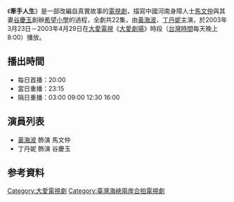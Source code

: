 {{電視節目信息框
| 名稱       = 牽手人生
| 圖片       = 
| 類型       = 大愛真實人生劇場
| 導演       = 
| 編劇       = 
| 演出       = 參見演員列表
| 製作人     = 謝衍
| 監製     = 姚仁祿
| 片頭曲     = 
| 片尾曲     = 
| 國家       = {{ROC-TW}}
| 語言       = [[國語|國語]]
| 集數       = 22集
| 每集長     = 48分鐘 (無廣告)
| 製作單位   = 
| 電視台     = [[大愛電視台|大愛電視台]]
| 播出國家   = {{TWN}}
| 開始       = 2003年3月23日
| 結束       = 2003年4月29日
}}
《'''牽手人生'''》是一部改編自真實故事的[[電視劇|電視劇]]，描寫中國河南身障人士[[馬文仲|馬文仲]]與其妻[[谷慶玉|谷慶玉]]創辦[[希望小學|希望小學]]的過程，全劇共22集，由[[黃海波|黃海波]]、[[丁丹妮|丁丹妮]]主演，於2003年3月23日－2003年4月29日在[[大愛電視|大愛電視]]《[[大愛劇場|大愛劇場]]》時段（[[台灣時間|台灣時間]]每天晚上8:00）播放。

==播出時間==
*每日首播：20:00
*當日重播：23:15
*隔日重播：03:00 09:00 12:30 16:00
{{電視節目的變遷
|電視台=[[大愛電視台|大愛電視台]]
|播放檔次=八點檔（每天晚上8:00）節目
|節目名稱='''牽手人生''' <br />2003年3月23日－2003年4月29日
|上一節目=[[美麗的歌|美麗的歌]] <br />2003年3月6日－2003年3月22日
|下一節目=[[夜明珠_(大愛劇場)|夜明珠]] <br />2003年4月14日－2003年4月29日
}}

==演員列表==
*[[黄海波|黃海波]] 飾演 馬文仲
*丁丹妮 飾演 谷慶玉

==参考資料==
{{reflist}}

{{大愛劇場}}
[[Category:大愛電視劇|Category:大愛電視劇]]
[[Category:臺灣海峽兩岸合拍電視劇|Category:臺灣海峽兩岸合拍電視劇]]